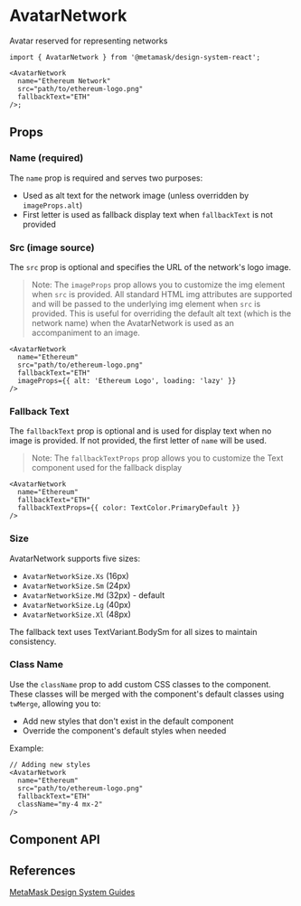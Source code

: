 

# AvatarNetwork

Avatar reserved for representing networks

```tsx
import { AvatarNetwork } from '@metamask/design-system-react';

<AvatarNetwork
  name="Ethereum Network"
  src="path/to/ethereum-logo.png"
  fallbackText="ETH"
/>;
```

<Canvas of={AvatarNetworkStories.Default} />

## Props

### Name (required)

The `name` prop is required and serves two purposes:

- Used as alt text for the network image (unless overridden by `imageProps.alt`)
- First letter is used as fallback display text when `fallbackText` is not provided

<Canvas of={AvatarNetworkStories.Name} />

### Src (image source)

The `src` prop is optional and specifies the URL of the network's logo image.

<Canvas of={AvatarNetworkStories.Src} />

> Note: The `imageProps` prop allows you to customize the img element when `src` is provided. All standard HTML img attributes are supported and will be passed to the underlying img element when `src` is provided. This is useful for overriding the default alt text (which is the network name) when the AvatarNetwork is used as an accompaniment to an image.

```tsx
<AvatarNetwork
  name="Ethereum"
  src="path/to/ethereum-logo.png"
  fallbackText="ETH"
  imageProps={{ alt: 'Ethereum Logo', loading: 'lazy' }}
/>
```

### Fallback Text

The `fallbackText` prop is optional and is used for display text when no image is provided. If not provided, the first letter of `name` will be used.

<Canvas of={AvatarNetworkStories.FallbackText} />

> Note: The `fallbackTextProps` prop allows you to customize the Text component used for the fallback display

```tsx
<AvatarNetwork
  name="Ethereum"
  fallbackText="ETH"
  fallbackTextProps={{ color: TextColor.PrimaryDefault }}
/>
```

### Size

AvatarNetwork supports five sizes:

- `AvatarNetworkSize.Xs` (16px)
- `AvatarNetworkSize.Sm` (24px)
- `AvatarNetworkSize.Md` (32px) - default
- `AvatarNetworkSize.Lg` (40px)
- `AvatarNetworkSize.Xl` (48px)

The fallback text uses TextVariant.BodySm for all sizes to maintain consistency.

<Canvas of={AvatarNetworkStories.Size} />

### Class Name

Use the `className` prop to add custom CSS classes to the component. These classes will be merged with the component's default
classes using `twMerge`, allowing you to:

- Add new styles that don't exist in the default component
- Override the component's default styles when needed

Example:

```tsx
// Adding new styles
<AvatarNetwork
  name="Ethereum"
  src="path/to/ethereum-logo.png"
  fallbackText="ETH"
  className="my-4 mx-2"
/>
```

## Component API

<Controls of={AvatarNetworkStories.Default} />

## References

[MetaMask Design System Guides](https://www.notion.so/MetaMask-Design-System-Guides-Design-f86ecc914d6b4eb6873a122b83c12940)
